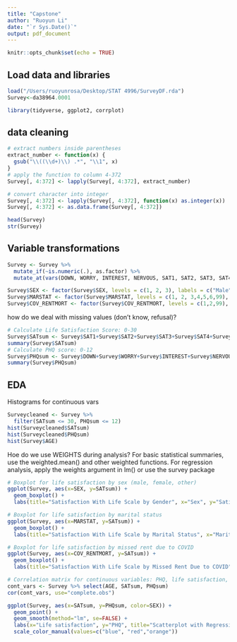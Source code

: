 ```yaml
---
title: "Capstone"
author: "Ruoyun Li"
date: "`r Sys.Date()`"
output: pdf_document
---
```


```r
knitr::opts_chunk$set(echo = TRUE)
```

## Load data and libraries
```r
load("/Users/ruoyunrosa/Desktop/STAT 4996/SurveyDF.rda")
Survey<-da38964.0001

library(tidyverse, ggplot2, corrplot)
```

## data cleaning

```r
# extract numbers inside parentheses
extract_number <- function(x) {
  gsub("\\((\\d+)\\) .*", "\\1", x)
}
# apply the function to column 4-372
Survey[, 4:372] <- lapply(Survey[, 4:372], extract_number)

# convert character into integer
Survey[, 4:372] <- lapply(Survey[, 4:372], function(x) as.integer(x))
Survey[, 4:372] <- as.data.frame(Survey[, 4:372])
```

```r
head(Survey)
str(Survey)
```


## Variable transformations

```r
Survey <- Survey %>%
  mutate_if(~is.numeric(.), as.factor) %>%
  mutate_at(vars(DOWN, WORRY, INTEREST, NERVOUS, SAT1, SAT2, SAT3, SAT4, SAT5, AGE), as.numeric)

Survey$SEX <- factor(Survey$SEX, levels = c(1, 2, 3), labels = c("Male", "Female", "Other"))
Survey$MARSTAT <- factor(Survey$MARSTAT, levels = c(1, 2, 3,4,5,6,99), labels = c("Married", "Divorced", "Separated", "Widowed", "Single", "Unmarried couple", "Refusal"))
Survey$COV_RENTMORT <- factor(Survey$COV_RENTMORT, levels = c(1,2,99), labels = c("Yes", "No", "Refusal"))
```


how do we deal with missing values (don't know, refusal)?
```r
# Calculate Life Satisfaction Score: 0-30
Survey$SATsum <- Survey$SAT1+Survey$SAT2+Survey$SAT3+Survey$SAT4+Survey$SAT5
summary(Survey$SATsum)
# Calculate PHQ score: 0-12
Survey$PHQsum <- Survey$DOWN+Survey$WORRY+Survey$INTEREST+Survey$NERVOUS
summary(Survey$PHQsum)
```


## EDA

Histograms for continuous vars
```r
Surveycleaned <- Survey %>%
  filter(SATsum <= 30, PHQsum <= 12)
hist(Surveycleaned$SATsum)
hist(Surveycleaned$PHQsum)
hist(Survey$AGE)
```


Hoe do we use WEIGHTS during analysis?
For basic statistical summaries, use the weighted.mean() and other weighted functions.
For regression analysis, apply the weights argument in lm() or use the survey package

```r
# Boxplot for life satisfaction by sex (male, female, other)
ggplot(Survey, aes(x=SEX, y=SATsum)) +
  geom_boxplot() +
  labs(title="Satisfaction With Life Scale by Gender", x="Sex", y="Satisfaction With Life Scale")

# Boxplot for life satisfaction by marital status
ggplot(Survey, aes(x=MARSTAT, y=SATsum)) +
  geom_boxplot() +
  labs(title="Satisfaction With Life Scale by Marital Status", x="Marital Status", y="Satisfaction With Life Scale")

# Boxplot for life satisfaction by missed rent due to COVID
ggplot(Survey, aes(x=COV_RENTMORT, y=SATsum)) +
  geom_boxplot() +
  labs(title="Satisfaction With Life Scale by Missed Rent Due to COVID", x="Missed Rent Due to COVID", y="Satisfaction With Life Scale")

```

```r
# Correlation matrix for continuous variables: PHQ, life satisfaction, Age
cont_vars <- Survey %>% select(AGE, SATsum, PHQsum)
cor(cont_vars, use="complete.obs")

```
```r
ggplot(Survey, aes(x=SATsum, y=PHQsum, color=SEX)) +
  geom_point() +                                  
  geom_smooth(method="lm", se=FALSE) +            
  labs(x="Life satisfaction", y="PHQ", title="Scatterplot with Regression Lines by SEX") +
  scale_color_manual(values=c("blue", "red","orange"))
```

